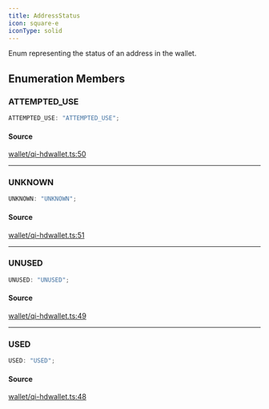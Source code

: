 ```yaml
---
title: AddressStatus
icon: square-e
iconType: solid
---
```


Enum representing the status of an address in the wallet.

## Enumeration Members

### ATTEMPTED\_USE

```ts
ATTEMPTED_USE: "ATTEMPTED_USE";
```

#### Source

[wallet/qi-hdwallet.ts:50](https://github.com/dominant-strategies/quais.js/blob/b2ac1fd0778919e5fee7e72ee1eb16f6f0ceca10/src/wallet/qi-hdwallet.ts#L50)

***

### UNKNOWN

```ts
UNKNOWN: "UNKNOWN";
```

#### Source

[wallet/qi-hdwallet.ts:51](https://github.com/dominant-strategies/quais.js/blob/b2ac1fd0778919e5fee7e72ee1eb16f6f0ceca10/src/wallet/qi-hdwallet.ts#L51)

***

### UNUSED

```ts
UNUSED: "UNUSED";
```

#### Source

[wallet/qi-hdwallet.ts:49](https://github.com/dominant-strategies/quais.js/blob/b2ac1fd0778919e5fee7e72ee1eb16f6f0ceca10/src/wallet/qi-hdwallet.ts#L49)

***

### USED

```ts
USED: "USED";
```

#### Source

[wallet/qi-hdwallet.ts:48](https://github.com/dominant-strategies/quais.js/blob/b2ac1fd0778919e5fee7e72ee1eb16f6f0ceca10/src/wallet/qi-hdwallet.ts#L48)
